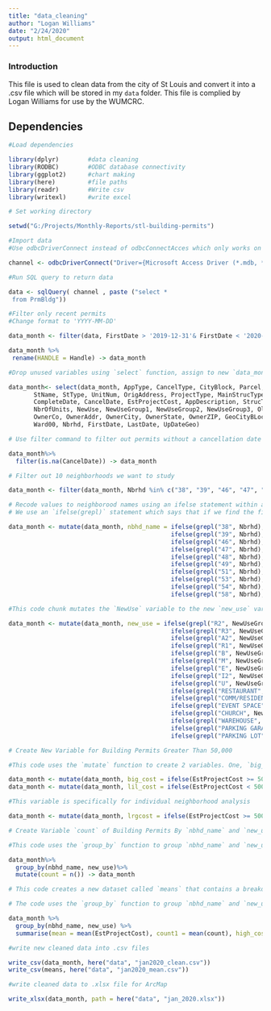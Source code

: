 ```yaml
---
title: "data_cleaning"
author: "Logan Williams"
date: "2/24/2020"
output: html_document
---
```


### Introduction

This file is used to clean data from the city of St Louis and convert it into a .csv file which will be stored in my `data` folder. This file is complied by Logan Williams for use by the WUMCRC.

## Dependencies

```r

#Load dependencies

library(dplyr)        #data cleaning
library(RODBC)        #ODBC database connectivity
library(ggplot2)      #chart making
library(here)         #file paths
library(readr)        #Write csv
library(writexl)      #write excel
```


```r

# Set working directory

setwd("G:/Projects/Monthly-Reports/stl-building-permits")
```


```r

#Import data
#Use odbcDriverConnect instead of odbcConnectAcces which only works on 32-bit

channel <- odbcDriverConnect("Driver={Microsoft Access Driver (*.mdb, *.accdb)};DBQ=G:/Projects/Monthly-Reports/stl-building-permits/permit-data-cleaning/prmbdo/prmbdo")

```


```r

#Run SQL query to return data

data <- sqlQuery( channel , paste ("select *
 from PrmBldg"))
```


```r

#Filter only recent permits
#Change format to 'YYYY-MM-DD'

data_month <- filter(data, FirstDate > '2019-12-31'& FirstDate < '2020-02-01')
```


```r
data_month %>%
 rename(HANDLE = Handle) -> data_month
```



```r

#Drop unused variables using `select` function, assign to new `data_month` data frame

data_month<- select(data_month, AppType, CancelType, CityBlock, Parcel, OwnerCode, HANDLE, AddrNum, StDir,
       StName, StType, UnitNum, OrigAddress, ProjectType, MainStrucType, AppDate, IssueDate,
       CompleteDate, CancelDate, EstProjectCost, AppDescription, StrucType1, StrucType2, 
       NbrOfUnits, NewUse, NewUseGroup1, NewUseGroup2, NewUseGroup3, OldUse, OwnerName, 
       OwnerCo, OwnerAddr, OwnerCity, OwnerState, OwnerZIP, GeoCityBLockPart, Ward10, 
       Ward00, Nbrhd, FirstDate, LastDate, UpDateGeo)
```


```r

# Use filter command to filter out permits without a cancellation date

data_month%>%
  filter(is.na(CancelDate)) -> data_month
```


```r

# Filter out 10 neighborhoods we want to study

data_month <- filter(data_month, Nbrhd %in% c("38", "39", "46", "47", "48", "49", "51", "53", "54", "58"))
```


```r

# Recode values to neighborood names using an ifelse statement within a mutate function
# We use an `ifelse(grepl)` statement which says that if we find the first argument in the `Nbrhd` variable to be TRUE then it returns a specified value (in this case the actual neighborhood name)

data_month <- mutate(data_month, nbhd_name = ifelse(grepl("38", Nbrhd), "Central West End",
                                             ifelse(grepl("39", Nbrhd), "Forest Park South East",
                                             ifelse(grepl("46", Nbrhd), "Skinker DeBaliviere",  
                                             ifelse(grepl("47", Nbrhd), "DeBaliviere Place",
                                             ifelse(grepl("48", Nbrhd), "West End",
                                             ifelse(grepl("49", Nbrhd), "Visitation Park",       
                                             ifelse(grepl("51", Nbrhd), "Academy",       
                                             ifelse(grepl("53", Nbrhd), "Fountain Park",       
                                             ifelse(grepl("54", Nbrhd), "Lewis Place",       
                                             ifelse(grepl("58", Nbrhd), "Vandeventer", NA)))))))))))
```


```r

#This code chunk mutates the `NewUse` variable to the new `new_use` variable which displays either Residential, Comercial, Institutional, or Industrial new use of the property

data_month <- mutate(data_month, new_use = ifelse(grepl("R2", NewUseGroup1), "Residential",
                                             ifelse(grepl("R3", NewUseGroup1), "Residential",
                                             ifelse(grepl("A2", NewUseGroup1), "Commercial",
                                             ifelse(grepl("R1", NewUseGroup1), "Commercial",  
                                             ifelse(grepl("B", NewUseGroup1), "Institutional",
                                             ifelse(grepl("M", NewUseGroup1), "Commercial",
                                             ifelse(grepl("E", NewUseGroup1), "Institutional",       
                                             ifelse(grepl("I2", NewUseGroup1), "Institutional",       
                                             ifelse(grepl("U", NewUseGroup1), "Commercial", 
                                             ifelse(grepl("RESTAURANT", NewUse), "Commercial",
                                             ifelse(grepl("COMM/RESIDENT", NewUse), "Residential",
                                             ifelse(grepl("EVENT SPACE", NewUse), "Commercial",   
                                             ifelse(grepl("CHURCH", NewUse), "Institutional",
                                             ifelse(grepl("WAREHOUSE", NewUse), "Industrial",
                                             ifelse(grepl("PARKING GARAGE", NewUse), "Commercial",
                                             ifelse(grepl("PARKING LOT", NewUse), "Commercial", NA)))))))))))))))))
```


```r

# Create New Variable for Building Permits Greater Than 50,000

#This code uses the `mutate` function to create 2 variables. One, `big_cost`, for building permits that are greater than or equal to an `EstProjectCost` of 50,000. It returns a value of 1 if it is true and a NA value if it is false. The same thing is done for the newly created variable `lil_cost` which is for building permits less than 50,000.

data_month <- mutate(data_month, big_cost = ifelse(EstProjectCost >= 50000, 1, NA))
data_month <- mutate(data_month, lil_cost = ifelse(EstProjectCost < 50000, 1, NA))

#This variable is specifically for individual neighborhood analysis

data_month <- mutate(data_month, lrgcost = ifelse(EstProjectCost >= 50000, "true", "false"))
```


```r

# Create Variable `count` of Building Permits By `nbhd_name` and `new_use`

#This code uses the `group_by` function to group `nbhd_name` and `new_use` variables and then a `mutate` function to create a new varialbe `count` that calculates how many building permits are in each neighborhood by new use.

data_month%>%
  group_by(nbhd_name, new_use)%>%
  mutate(count = n()) -> data_month
```


```r

# This code creates a new dataset called `means` that contains a breakdown of building permits by neighborhood broken up by `new_use`. The new dataset contains the `mean` variable which is the mean `EstProjectCost`, a `count1` variable which is simply the number of building permits, a `high_cost` variable which is the number of housing permits whose `EstProjectCost` is greater than or equal to 50,000, and a `low_cost` varaiable which is the number of housing permits whose `EstProjectCost` is less than 50,000.

# The code uses the `group_by` function to group `nbhd_name` and `new_use` variables and then a `summarise` function to create an output of one row for each group. within this function the variables above are created using `mean` and `sum` functions.

data_month %>%
  group_by(nbhd_name, new_use) %>%
  summarise(mean = mean(EstProjectCost), count1 = mean(count), high_cost = sum(big_cost, na.rm = TRUE), low_cost = sum(lil_cost, na.rm = TRUE)) -> means
```



```r

#write new cleaned data into .csv files

write_csv(data_month, here("data", "jan2020_clean.csv"))
write_csv(means, here("data", "jan2020_mean.csv"))

#write cleaned data to .xlsx file for ArcMap

write_xlsx(data_month, path = here("data", "jan_2020.xlsx"))
```


